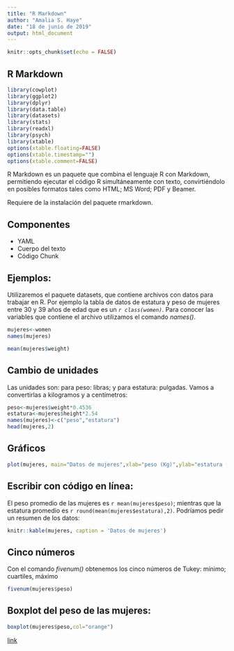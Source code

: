 ```yaml
---
title: "R Markdown"
author: "Amalia S. Haye"
date: "18 de junio de 2019"
output: html_document
---
```


```r
knitr::opts_chunk$set(echo = FALSE)
```
## R Markdown
```r
library(cowplot)
library(ggplot2)
library(dplyr)
library(data.table)
library(datasets)
library(stats)
library(readxl)
library(psych)
library(xtable)
options(xtable.floating=FALSE)
options(xtable.timestamp="")
options(xtable.comment=FALSE)
```

R Markdown es un paquete que combina el lenguaje R con Markdown, permitiendo ejecutar el código R simultáneamente con texto, convirtiéndolo en posibles formatos tales como HTML; MS Word; PDF y Beamer.

Requiere de la instalación del paquete rmarkdown.

## Componentes

- YAML
- Cuerpo del texto
- Código Chunk

## Ejemplos:
Utilizaremos el paquete datasets, que contiene archivos con datos para trabajar en R. Por ejemplo la tabla de datos de estatura y peso de mujeres entre 30 y 39 años de edad que es un *`r class(women)`*. Para conocer las variables que contiene el archivo utilizamos el comando *names()*.

```r
mujeres<-women
names(mujeres)
```
```r
mean(mujeres$weight)
```

## Cambio de unidades
Las unidades son: para peso: libras; y para estatura: pulgadas. Vamos a convertirlas a kilogramos y a centímetros:

```r
peso<-mujeres$weight*0.4536
estatura<-mujeres$height*2.54
names(mujeres)<-c("peso","estatura")
head(mujeres,2)
```

## Gráficos
```r
plot(mujeres, main="Datos de mujeres",xlab="peso (Kg)",ylab="estatura (cm)")

```

## Escribir con código en línea:

El peso promedio de las mujeres es `r mean(mujeres$peso)`; mientras que la estatura promedio es `r round(mean(mujeres$estatura),2)`.
Podríamos pedir un resumen de los datos:
```r
knitr::kable(mujeres, caption = 'Datos de mujeres')
```

## Cinco números
Con el comando _fivenum()_ obtenemos los cinco números de Tukey: mínimo; cuartiles, máximo
```r
fivenum(mujeres$peso)

```
## Boxplot del peso de las mujeres:
```r
boxplot(mujeres$peso,col="orange")
```

[link](www.dma.ulpgc.es/profesores/personal/stat/cursoR4ULPGC/20-Rmarkdown.html)




